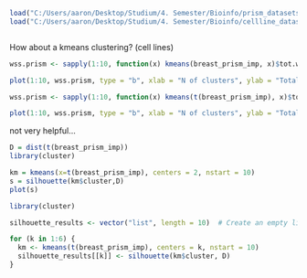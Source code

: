 ```r
load("C:/Users/aaron/Desktop/Studium/4. Semester/Bioinfo/prism_datasets.rda")
load("C:/Users/aaron/Desktop/Studium/4. Semester/Bioinfo/cellline_datasets.rda")

```

```r

```

How about a kmeans clustering? (cell lines)
```r
wss.prism <- sapply(1:10, function(x) kmeans(breast_prism_imp, x)$tot.withinss)

plot(1:10, wss.prism, type = "b", xlab = "N of clusters", ylab = "Total within sum of square")
```

```r
wss.prism <- sapply(1:10, function(x) kmeans(t(breast_prism_imp), x)$tot.withinss)

plot(1:10, wss.prism, type = "b", xlab = "N of clusters", ylab = "Total within sum of square")

```
not very helpful...

```r
D = dist(t(breast_prism_imp))
library(cluster)

km = kmeans(x=t(breast_prism_imp), centers = 2, nstart = 10)
s = silhouette(km$cluster,D)
plot(s)
```
```r
library(cluster)

silhouette_results <- vector("list", length = 10)  # Create an empty list to store silhouette results

for (k in 1:6) {
  km <- kmeans(t(breast_prism_imp), centers = k, nstart = 10)
  silhouette_results[[k]] <- silhouette(km$cluster, D)
}

```




































































































































